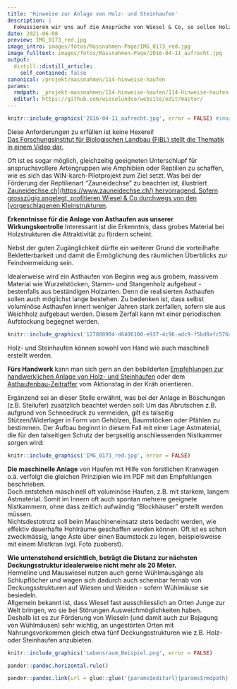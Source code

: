 ```yaml
---
title: 'Hinweise zur Anlage von Holz- und Steinhaufen'
description: |
  Fokussieren wir uns auf die Ansprüche von Wiesel & Co, so sollen Holz- und Steinhaufen zusammengefasst folgende Qualität aufweisen:  Grosszügige Strukturen aus Wurzelstöcken und/oder Steinen und/oder Ästen -> wirksam ab 1m Höhe und 2m Durchmesser Im Innern Hohlräume, die für viele Jahre beständig sind und vor Feinden und Witterung schützen ("Nistkammer") Lage in unmittelbarer Nähe von Nahrung (v.a. Wühlmäusen) und/oder weiteren Deckungsstrukturen  
date: 2021-06-08
preview: IMG_0173_red.jpg
image_intro: images/fotos/Massnahmen-Page/IMG_0173_red.jpg
image_fulltext: images/fotos/Massnahmen-Page/2016-04-11_aufrecht.jpg
output:
  distill::distill_article:
    self_contained: false
canonical: /projekt/massnahmen/114-hinweise-haufen
params:
  rmdpath: _projekt-massnahmen/114-hinweise-haufen/114-hinweise-haufen.Rmd
  editurl: https://github.com/wieselundco/website/edit/master/
---
```



```r
knitr::include_graphics('2016-04-11_aufrecht.jpg', error = FALSE) #images/fotos/Massnahmen-Page/2016-04-11_aufrecht.jpg
```

Diese Anforderungen zu erfüllen ist keine Hexerei!  
[Das Forschungsinstitut für Biologischen Landbau (FiBL) stellt die
Thematik in einem Video
dar.  ](https://www.youtube.com/watch?v=8FfOk1k-eMk)

Oft ist es sogar möglich, gleichzeitig geeigneten Unterschlupf für anspruchsvollere Artengruppen wie Amphibien oder Reptilien zu schaffen, wie es sich das WIN-karch-Pilotprojekt zum Ziel setzt. Was bei der Förderung der Reptilienart "Zauneidechse" zu beachten ist, illustriert <a href='https://www.zauneidechse.ch/kleinstrukturen/' target='_blank'>Zauneidechse.ch](https://www.zauneidechse.ch/) hervorragend. Sofern grosszügig angelegt, profitieren Wiesel & Co durchwegs von den [vorgeschlagenen Kleinstrukturen</a>.


**Erkenntnisse für die Anlage von Asthaufen aus unserer Wirkungskontrolle**
Interessant ist die Erkenntnis, dass grobes Material bei Holzstrukturen die Attraktivität zu fördern scheint. 

Nebst der guten Zugänglichkeit dürfte ein weiterer Grund die vorteilhafte Bekletterbarkeit und damit die Ermöglichung des räumlichen Überblicks zur Feindvermeidung sein. 

Idealerweise wird ein Asthaufen von Beginn weg aus grobem, massivem Material wie Wurzelstöcken, Stamm- und Stangenholz aufgebaut - bestenfalls aus beständigen Holzarten. Denn die realisierten Asthaufen sollen auch möglichst lange bestehen. Zu bedenken ist, dass selbst voluminöse Asthaufen innert weniger Jahren stark zerfallen, sofern sie aus Weichholz aufgebaut werden. Diesem Zerfall kann mit einer periodischen Aufstockung begegnet werden.

```r
knitr::include_graphics('127888904-d6406100-e937-4c96-adc9-f5bd8afc576a.jpg', error = FALSE) 
```


Holz- und Steinhaufen können sowohl von Hand wie auch maschinell
erstellt werden.

**Fürs Handwerk** kann man sich gern an den bebilderten [Empfehlungen
zur handwerklichen Anlage von Holz- und
Steinhaufen](images/dokumente/Holz-Steinhaufen_Empfehlungen_WiCoZ_20190310_red.pdf) oder
dem <a href='https://www.youtube.com/watch?v=xJ9-ijG-5SE' target='_blank'>Asthaufenbau-Zeitraffer</a> vom
Aktionstag in der Kräh orientieren.

  
Ergänzend sei an dieser Stelle erwähnt, was bei der Anlage in Böschungen
(z.B. Steilufer) zusätzlich beachtet werden soll: Um das Abrutschen z.B.
aufgrund von Schneedruck zu vermeiden, gilt es talseitig
Stützen/Widerlager in Form von Gehölzen, Baumstöcken oder Pfählen zu
bestimmen. Der Aufbau beginnt in diesem Fall mit einer Lage Astmaterial,
die für den talseitigen Schutz der bergseitig anschliessenden Nistkammer
sorgen wird:

```r
knitr::include_graphics('IMG_0173_red.jpg', error = FALSE) 
```


**Die maschinelle Anlage** von Haufen mit Hilfe von forstlichen
Kranwagen o.ä. verfolgt die gleichen Prinzipien wie im PDF mit den
Empfehlungen beschrieben.  
Doch entstehen maschinell oft voluminöse Haufen, z.B. mit starkem,
langem Astmaterial. Somit im Innern oft auch spontan mehrere geeignete
Nistkammern, ohne dass zeitlich aufwändig "Blockhäuser" erstellt werden
müssen.   
Nichtsdestotrotz soll beim Maschineneinsatz stets bedacht werden, wie
effektiv dauerhafte Hohlräume geschaffen werden können. Oft ist es schon
zweckmässig, lange Äste über einen Baumstock zu legen, beispielsweise
mit einem Mistkran (vgl. Foto zuoberst).

 

**Wie untenstehend ersichtlich, beträgt die Distanz zur nächsten
Deckungsstruktur idealerweise nicht mehr als 20 Meter.**  
Hermeline und Mauswiesel nutzen auch gerne Wühlmausgänge als
Schlupflöcher und wagen sich dadurch auch scheinbar fernab von
Deckungsstrukturen auf Wiesen und Weiden - sofern Wühlmäuse sie
besiedeln.   
Allgemein bekannt ist, dass Wiesel fast ausschliesslich an Orten Junge
zur Welt bringen, wo sie bei Störungen Ausweichmöglichkeiten haben.   
Deshalb ist es zur Förderung von Wieseln (und damit auch zur Bejagung
von Wühlmäusen) sehr wichtig, an ungestörten Orten mit Nahrungsvorkommen
gleich etwa fünf Deckungsstrukturen wie z.B. Holz- oder Steinhaufen
anzubieten.    

```r
knitr::include_graphics('Lebensraum_Beispiel.png', error = FALSE) 
```

 


```r
pander::pandoc.horizontal.rule()

pander::pandoc.link(url = glue::glue('{params$editurl}{params$rmdpath}'),text = 'Artikel bearbeiten')
```

<!--http://wieselundco.ch/projekt/massnahmen/114-hinweise-haufen-->
